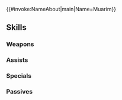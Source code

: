 {{#invoke:NameAbout|main|Name=Muarim}}{{HeroPage Tabs}}
{{Hero Infobox
|Name=Muarim
|Title=Raw Instinct
|WeaponType=Blue Beast
|MoveType=Infantry
|Origin=Fire Emblem: Radiant Dawn
|Gender=Male
|actorEN=Kevin Urban
|actorJP=櫻井トオル
|artist=北千里
|additionDate=May 9, 2022
|releaseDate=May 11, 2022
|cv1=9
|cv2=800700
|TagID=闇ムワリム
|InternalID=803
|Properties=fallen,limited,ghb
|description=Warrior of the Laguz Emancipation Army, his mind overtaken after being forced to consume the potion used to create Feral Ones. Appears in Fire Emblem: Radiant Dawn.
}}
{{Stats Page
|Lv1HP=19|Lv1ATK=10|Lv1SPD=10|Lv1DEF=9|Lv1RES=6
|GRHP=60|GRATK=75|GRSPD=70|GRDEF=50|GRRES=40
}}
==Skills==
===Weapons===
{{Weapons Table
|weapon1=Whelp (Infantry)
|weapon1Default=1
|weapon1Unlock=1
|weapon2=Yearling (Infantry)
|weapon2Default=2
|weapon2Unlock=2
|weapon3=Adult (Infantry)
|weapon3Default=4
|weapon3Unlock=3
|weapon4=Wild Tiger Fang
|weapon4Default=5
|weapon4Unlock=5
}}
===Assists===
{{Assists Table}}
===Specials===
{{Specials Table
|special1=Dragon Gaze
|special1Default=4
|special1Unlock=3
|special2=Dragon Fang
|special2Unlock=4
}}
===Passives===
{{Passives Table
|passiveB1=Wrath 1
|passiveB2=Wrath 2
|passiveB3=Wrath 3
|passiveB1Unlock=1
|passiveB2Unlock=2
|passiveB3Unlock=4
|passiveC1=Even Atk Wave 1
|passiveC2=Even Atk Wave 2
|passiveC3=Even Atk Wave 3
|passiveC1Unlock=3
|passiveC2Unlock=4
|passiveC3Unlock=5
}}
{{Heroes Navbox}}